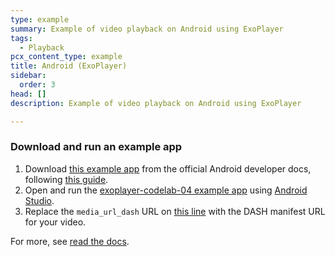 ```yaml
---
type: example
summary: Example of video playback on Android using ExoPlayer
tags:
  - Playback
pcx_content_type: example
title: Android (ExoPlayer)
sidebar:
  order: 3
head: []
description: Example of video playback on Android using ExoPlayer

---
```



<Render file="prereqs" />

<Render file="android_playback_code_snippet" />

### Download and run an example app

1. Download [this example app](https://github.com/googlecodelabs/exoplayer-intro.git) from the official Android developer docs, following [this guide](https://developer.android.com/codelabs/exoplayer-intro#4).
2. Open and run the [exoplayer-codelab-04 example app](https://github.com/googlecodelabs/exoplayer-intro/tree/main/exoplayer-codelab-04) using [Android Studio](https://developer.android.com/studio).
3. Replace the `media_url_dash` URL on [this line](https://github.com/googlecodelabs/exoplayer-intro/blob/main/exoplayer-codelab-04/src/main/res/values/strings.xml#L21) with the DASH manifest URL for your video.

For more, see [read the docs](/stream/viewing-videos/using-own-player/ios/).
